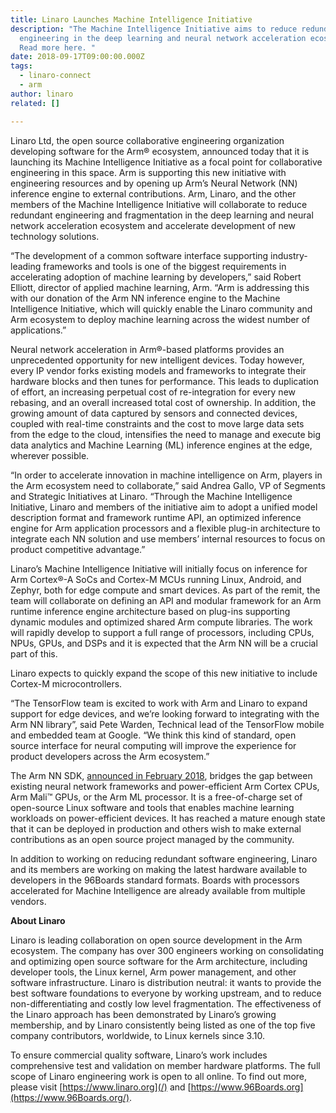 ```yaml
---
title: Linaro Launches Machine Intelligence Initiative
description: "The Machine Intelligence Initiative aims to reduce redundant
  engineering in the deep learning and neural network acceleration ecosystem.
  Read more here. "
date: 2018-09-17T09:00:00.000Z
tags:
  - linaro-connect
  - arm
author: linaro
related: []

---
```


Linaro Ltd, the open source collaborative engineering organization developing software for the Arm® ecosystem, announced today that it is launching its Machine Intelligence Initiative as a focal point for collaborative engineering in this space. Arm is supporting this new initiative with engineering resources and by opening up Arm’s Neural Network (NN) inference engine to external contributions. Arm, Linaro, and the other members of the Machine Intelligence Initiative will collaborate to reduce redundant engineering and fragmentation in the deep learning and neural network acceleration ecosystem and accelerate development of new technology solutions.

“The development of a common software interface supporting industry-leading frameworks and tools is one of the biggest requirements in accelerating adoption of machine learning by developers,” said Robert Elliott, director of applied machine learning, Arm. “Arm is addressing this with our donation of the Arm NN inference engine to the Machine Intelligence Initiative, which will quickly enable the Linaro community and Arm ecosystem to deploy machine learning across the widest number of applications.”

Neural network acceleration in Arm®-based platforms provides an unprecedented opportunity for new intelligent devices. Today however, every IP vendor forks existing models and frameworks to integrate their hardware blocks and then tunes for performance. This leads to duplication of effort, an increasing perpetual cost of re-integration for every new rebasing, and an overall increased total cost of ownership. In addition, the growing amount of data captured by sensors and connected devices, coupled with real-time constraints and the cost to move large data sets from the edge to the cloud, intensifies the need to manage and execute big data analytics and Machine Learning (ML) inference engines at the edge, wherever possible.

“In order to accelerate innovation in machine intelligence on Arm, players in the Arm ecosystem need to collaborate,” said Andrea Gallo, VP of Segments and Strategic Initiatives at Linaro. “Through the Machine Intelligence Initiative, Linaro and members of the initiative aim to adopt a unified model description format and framework runtime API, an optimized inference engine for Arm application processors and a flexible plug-in architecture to integrate each NN solution and use members’ internal resources to focus on product competitive advantage.”

Linaro’s Machine Intelligence Initiative will initially focus on inference for Arm Cortex®-A SoCs and Cortex-M MCUs running Linux, Android, and Zephyr, both for edge compute and smart devices. As part of the remit, the team will collaborate on defining an API and modular framework for an Arm runtime inference engine architecture based on plug-ins supporting dynamic modules and optimized shared Arm compute libraries. The work will rapidly develop to support a full range of processors, including CPUs, NPUs, GPUs, and DSPs and it is expected that the Arm NN will be a crucial part of this.

Linaro expects to quickly expand the scope of this new initiative to include Cortex-M microcontrollers.

“The TensorFlow team is excited to work with Arm and Linaro to expand support for edge devices, and we’re looking forward to integrating with the Arm NN library”, said Pete Warden, Technical lead of the TensorFlow mobile and embedded team at Google. “We think this kind of standard, open source interface for neural computing will improve the experience for product developers across the Arm ecosystem.”

The Arm NN SDK, [announced in February 2018](https://www.arm.com/company/news/2018/02/arm-project-trillium-offers-the-industrys-most-scalable-versatile-ml-compute-platform), bridges the gap between existing neural network frameworks and power-efficient Arm Cortex CPUs, Arm Mali™ GPUs, or the Arm ML processor. It is a free-of-charge set of open-source Linux software and tools that enables machine learning workloads on power-efficient devices. It has reached a mature enough state that it can be deployed in production and others wish to make external contributions as an open source project managed by the community.

In addition to working on reducing redundant software engineering, Linaro and its members are working on making the latest hardware available to developers in the 96Boards standard formats. Boards with processors accelerated for Machine Intelligence are already available from multiple vendors.

**About Linaro**

Linaro is leading collaboration on open source development in the Arm ecosystem. The company has over 300 engineers working on consolidating and optimizing open source software for the Arm architecture, including developer tools, the Linux kernel, Arm power management, and other software infrastructure. Linaro is distribution neutral: it wants to provide the best software foundations to everyone by working upstream, and to reduce non-differentiating and costly low level fragmentation. The effectiveness of the Linaro approach has been demonstrated by Linaro’s growing membership, and by Linaro consistently being listed as one of the top five company contributors, worldwide, to Linux kernels since 3.10.

To ensure commercial quality software, Linaro’s work includes comprehensive test and validation on member hardware platforms. The full scope of Linaro engineering work is open to all online. To find out more, please visit [https://www.linaro.org](/) and [https://www.96Boards.org](https://www.96Boards.org/).
